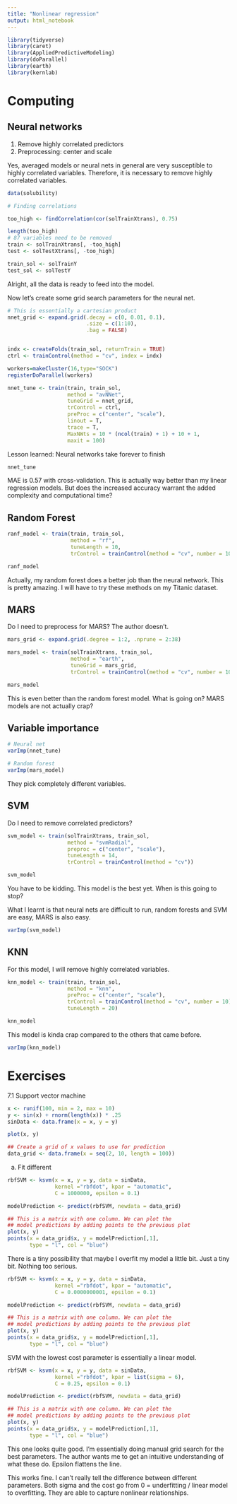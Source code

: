 ```yaml
---
title: "Nonlinear regression"
output: html_notebook
---
```


```r
library(tidyverse)
library(caret)
library(AppliedPredictiveModeling)
library(doParallel)
library(earth)
library(kernlab)
```

# Computing

## Neural networks

1. Remove highly correlated predictors
2. Preprocessing: center and scale

Yes, averaged models or neural nets in general are very susceptible to highly correlated variables. Therefore, it is necessary 
to remove highly correlated variables.

```r
data(solubility)
```

```r
# Finding correlations

too_high <- findCorrelation(cor(solTrainXtrans), 0.75)

length(too_high)
# 87 variables need to be removed
train <- solTrainXtrans[, -too_high]
test <- solTestXtrans[, -too_high]

train_sol <- solTrainY
test_sol <- solTestY
```

Alright, all the data is ready to feed into the model.

Now let's create some grid search parameters for the neural net.

```r
# This is essentially a cartesian product
nnet_grid <- expand.grid(.decay = c(0, 0.01, 0.1),
                         .size = c(1:10),
                         .bag = FALSE)


indx <- createFolds(train_sol, returnTrain = TRUE)
ctrl <- trainControl(method = "cv", index = indx)
```

```r
workers=makeCluster(16,type="SOCK")
registerDoParallel(workers)
```

```r
nnet_tune <- train(train, train_sol,
                   method = "avNNet",
                   tuneGrid = nnet_grid,
                   trControl = ctrl,
                   preProc = c("center", "scale"),
                   linout = T,
                   trace = T,
                   MaxNWts = 10 * (ncol(train) + 1) + 10 + 1,
                   maxit = 100)
```

Lesson learned: Neural networks take forever to finish

```r
nnet_tune
```

MAE is 0.57 with cross-validation. This is actually way better than my linear regression models.
But does the increased accuracy warrant the added complexity and computational time?

## Random Forest

```r
ranf_model <- train(train, train_sol,
                    method = "rf",
                    tuneLength = 10,
                    trControl = trainControl(method = "cv", number = 10))

ranf_model
```
Actually, my random forest does a better job than the neural network. This is pretty amazing.
I will have to try these methods on my Titanic dataset.

## MARS

Do I need to preprocess for MARS? The author doesn't.


```r
mars_grid <- expand.grid(.degree = 1:2, .nprune = 2:38)

mars_model <- train(solTrainXtrans, train_sol,
                    method = "earth",
                    tuneGrid = mars_grid,
                    trControl = trainControl(method = "cv", number = 10))

mars_model
```

This is even better than the random forest model. What is going on? MARS models are not actually crap?

## Variable importance

```r
# Neural net
varImp(nnet_tune)
```

```r
# Random forest
varImp(mars_model)
```
They pick completely different variables.

## SVM

Do I need to remove correlated predictors?

```r
svm_model <- train(solTrainXtrans, train_sol,
                   method = "svmRadial",
                   preproc = c("center", "scale"),
                   tuneLength = 14,
                   trControl = trainControl(method = "cv"))

svm_model
```
You have to be kidding. This model is the best yet. When is this going to stop?

What I learnt is that neural nets are difficult to run, random forests and SVM are easy, MARS is also easy.

```r
varImp(svm_model)
```

## KNN

For this model, I will remove highly correlated variables.

```r
knn_model <- train(train, train_sol,
                   method = "knn",
                   preProc = c("center", "scale"),
                   trControl = trainControl(method = "cv", number = 10),
                   tuneLength = 20)

knn_model
```
This model is kinda crap compared to the others that came before.

```r
varImp(knn_model)
```


# Exercises

7.1 Support vector machine

```r
x <- runif(100, min = 2, max = 10)
y <- sin(x) + rnorm(length(x)) * .25
sinData <- data.frame(x = x, y = y)

plot(x, y)

## Create a grid of x values to use for prediction
data_grid <- data.frame(x = seq(2, 10, length = 100))
```

a. Fit different 

```r
rbfSVM <- ksvm(x = x, y = y, data = sinData,
               kernel ="rbfdot", kpar = "automatic",
               C = 1000000, epsilon = 0.1)

modelPrediction <- predict(rbfSVM, newdata = data_grid)

## This is a matrix with one column. We can plot the
## model predictions by adding points to the previous plot
plot(x, y)
points(x = data_grid$x, y = modelPrediction[,1],
       type = "l", col = "blue")
```

There is a tiny possibility that maybe I overfit my model a little bit. Just a tiny bit. Nothing too serious.

```r
rbfSVM <- ksvm(x = x, y = y, data = sinData,
               kernel ="rbfdot", kpar = "automatic",
               C = 0.0000000001, epsilon = 0.1)

modelPrediction <- predict(rbfSVM, newdata = data_grid)

## This is a matrix with one column. We can plot the
## model predictions by adding points to the previous plot
plot(x, y)
points(x = data_grid$x, y = modelPrediction[,1],
       type = "l", col = "blue")
```
SVM with the lowest cost parameter is essentially a linear model.

```r
rbfSVM <- ksvm(x = x, y = y, data = sinData,
               kernel ="rbfdot", kpar = list(sigma = 6),
               C = 0.25, epsilon = 0.1)

modelPrediction <- predict(rbfSVM, newdata = data_grid)

## This is a matrix with one column. We can plot the
## model predictions by adding points to the previous plot
plot(x, y)
points(x = data_grid$x, y = modelPrediction[,1],
       type = "l", col = "blue")
```
This one looks quite good. I'm essentially doing manual grid search for the best parameters. The author wants me to get an intuitive understanding of what these do.
Epsilon flattens the line.

This works fine. I can't really tell the difference between different parameters. Both sigma and the cost go from 0 = underfitting / linear model to overfitting.
They are able to capture nonlinear relationships.


```r

```



